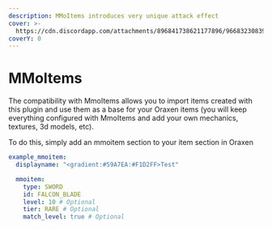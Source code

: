 ```yaml
---
description: MMoItems introduces very unique attack effect
cover: >-
  https://cdn.discordapp.com/attachments/896841738621177896/966832308395049000/unknown.png
coverY: 0
---
```


# MMoItems

The compatibility with MmoItems allows you to import items created with this plugin and use them as a base for your Oraxen items (you will keep everything configured with MmoItems and add your own mechanics, textures, 3d models, etc).

To do this, simply add an mmoitem section to your item section in Oraxen

```yaml
example_mmoitem:
  displayname: "<gradient:#59A7EA:#F1D2FF>Test"

  mmoitem:
    type: SWORD
    id: FALCON_BLADE
    level: 10 # Optional
    tier: RARE # Optional
    match_level: true # Optional
```

